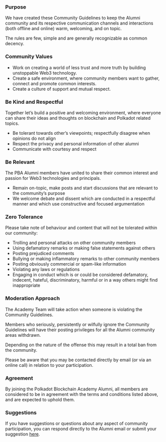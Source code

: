 ### Purpose

We have created these Community Guidelines to keep the Alumni community and its respective communication channels and interactions (both offline and online) warm, welcoming, and on topic.

The rules are few, simple and are generally recognizable as common decency.

### Community Values

- Work on creating a world of less trust and more truth by building unstoppable Web3 technology.
- Create a safe environment, where community members want to gather, connect and promote common interests.
- Create a culture of support and mutual respect.

### Be Kind and Respectful

Together let’s build a positive and welcoming environment, where everyone can share their ideas and thoughts on blockchain and Polkadot related topics.

- Be tolerant towards other’s viewpoints; respectfully disagree when opinions do not align
- Respect the privacy and personal information of other alumni
- Communicate with courtesy and respect

### Be Relevant

The PBA Alumni members have united to share their common interest and passion for Web3 technologies and principals.

- Remain on-topic, make posts and start discussions that are relevant to the community’s purpose
- We welcome debate and dissent which are conducted in a respectful manner and which use constructive and focused argumentation

### Zero Tolerance

Please take note of behaviour and content that will not be tolerated within our community:

- Trolling and personal attacks on other community members
- Using defamatory remarks or making false statements against others
- Posting prejudiced comments
- Bullying or making inflammatory remarks to other community members
- Posting obviously commercial or spam-like information
- Violating any laws or regulations
- Engaging in conduct which is or could be considered defamatory, indecent, hateful, discriminatory, harmful or in a way others might find inappropriate

### **Moderation Approach**

The Academy Team will take action when someone is violating the Community Guidelines.

Members who seriously, persistently or wilfully ignore the Community Guidelines will have their posting privileges for all the Alumni community areas withdrawn.

Depending on the nature of the offense this may result in a total ban from the community.

Please be aware that you may be contacted directly by email (or via an online call) in relation to your participation.

### **Agreement**

By joining the Polkadot Blockchain Academy Alumni, all members are considered to be in agreement with the terms and conditions listed above, and are expected to uphold them.

### **Suggestions**

If you have suggestions or questions about any aspect of community participation, you can respond directly to the Alumni email or submit your suggestion <a href="https://forms.gle/rYKBJHQS1KFb9P2FA" target="_blank">here</a>.
